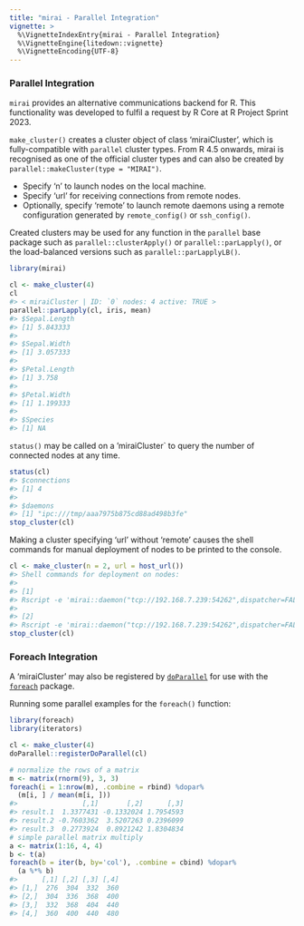 ```yaml
---
title: "mirai - Parallel Integration"
vignette: >
  %\VignetteIndexEntry{mirai - Parallel Integration}
  %\VignetteEngine{litedown::vignette}
  %\VignetteEncoding{UTF-8}
---
```



### Parallel Integration

`mirai` provides an alternative communications backend for R.
This functionality was developed to fulfil a request by R Core at R Project Sprint 2023.

`make_cluster()` creates a cluster object of class 'miraiCluster', which is fully-compatible with `parallel` cluster types.
From R 4.5 onwards, mirai is recognised as one of the official cluster types and can also be created by `parallel::makeCluster(type = "MIRAI")`.

  + Specify 'n' to launch nodes on the local machine.
  + Specify 'url' for receiving connections from remote nodes.
  + Optionally, specify 'remote' to launch remote daemons using a remote configuration generated by `remote_config()` or `ssh_config()`.

Created clusters may be used for any function in the `parallel` base package such as `parallel::clusterApply()` or `parallel::parLapply()`, or the load-balanced versions such as `parallel::parLapplyLB()`.

``` r
library(mirai)

cl <- make_cluster(4)
cl
#> < miraiCluster | ID: `0` nodes: 4 active: TRUE >
parallel::parLapply(cl, iris, mean)
#> $Sepal.Length
#> [1] 5.843333
#> 
#> $Sepal.Width
#> [1] 3.057333
#> 
#> $Petal.Length
#> [1] 3.758
#> 
#> $Petal.Width
#> [1] 1.199333
#> 
#> $Species
#> [1] NA
```

`status()` may be called on a 'miraiCluster` to query the number of connected nodes at any time.

``` r
status(cl)
#> $connections
#> [1] 4
#> 
#> $daemons
#> [1] "ipc:///tmp/aaa7975b875cd88ad498b3fe"
stop_cluster(cl)
```
Making a cluster specifying 'url' without 'remote' causes the shell commands for manual deployment of nodes to be printed to the console.

``` r
cl <- make_cluster(n = 2, url = host_url())
#> Shell commands for deployment on nodes:
#> 
#> [1]
#> Rscript -e 'mirai::daemon("tcp://192.168.7.239:54262",dispatcher=FALSE,cleanup=FALSE,rs=c(10407,-2032800253,-999768216,1493274185,-389962378,-571572865,1373172148))'
#> 
#> [2]
#> Rscript -e 'mirai::daemon("tcp://192.168.7.239:54262",dispatcher=FALSE,cleanup=FALSE,rs=c(10407,-922747588,195664876,-929210076,993619795,-1379293412,1278075118))'
stop_cluster(cl)
```

### Foreach Integration

A 'miraiCluster' may also be registered by [`doParallel`](https://cran.r-project.org/package=doParallel) for use with the [`foreach`](https://cran.r-project.org/package=foreach) package.

Running some parallel examples for the `foreach()` function:


``` r
library(foreach)
library(iterators)

cl <- make_cluster(4)
doParallel::registerDoParallel(cl)

# normalize the rows of a matrix
m <- matrix(rnorm(9), 3, 3)
foreach(i = 1:nrow(m), .combine = rbind) %dopar%
  (m[i, ] / mean(m[i, ]))
#>                [,1]       [,2]      [,3]
#> result.1  1.3377431 -0.1332024 1.7954593
#> result.2 -0.7603362  3.5207263 0.2396099
#> result.3  0.2773924  0.8921242 1.8304834
# simple parallel matrix multiply
a <- matrix(1:16, 4, 4)
b <- t(a)
foreach(b = iter(b, by='col'), .combine = cbind) %dopar%
  (a %*% b)
#>      [,1] [,2] [,3] [,4]
#> [1,]  276  304  332  360
#> [2,]  304  336  368  400
#> [3,]  332  368  404  440
#> [4,]  360  400  440  480
```
